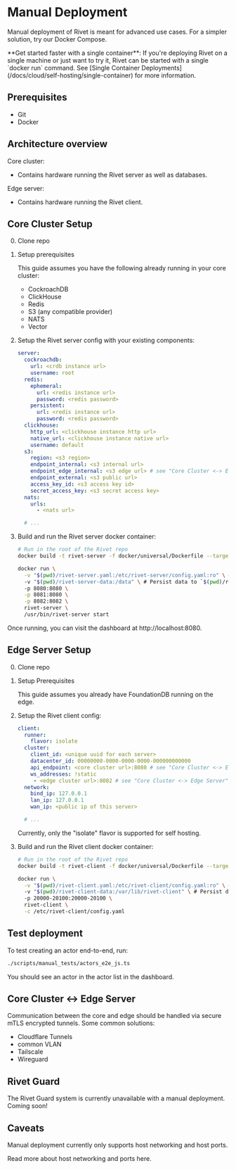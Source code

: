 
# Manual Deployment

Manual deployment of Rivet is meant for advanced use cases. For a simpler solution, try <Link href='/docs/cloud/self-hosting/docker-compose'>our Docker Compose</Link>.

<Tip>
	**Get started faster with a single container**: If you're deploying Rivet on a single machine or just want to try it, Rivet
	can be started with a single `docker run` command. See [Single Container
	Deployments](/docs/cloud/self-hosting/single-container) for more information.
</Tip>

## Prerequisites

- <Link href='https://git-scm.com/downloads'>Git</Link>
- <Link href='https://docs.docker.com/get-started/get-docker/'>Docker</Link>

## Architecture overview

Core cluster:

- Contains hardware running the Rivet server as well as databases.

Edge server:

- Contains hardware running the Rivet client.

## Core Cluster Setup

0. <Link href='https://github.com/rivet-dev/engine'>Clone repo</Link>

1. Setup prerequisites

   This guide assumes you have the following already running in your core cluster:

   - <Link href='https://www.cockroachlabs.com/docs/stable/start-a-local-cluster.html'>CockroachDB</Link>
   - <Link href='https://clickhouse.com/docs/en/getting-started/'>ClickHouse</Link>
   - <Link href='https://redis.io/docs/getting-started/'>Redis</Link>
   - S3 (any compatible provider)
   - <Link href='https://docs.nats.io/nats-concepts/what-is-nats'>NATS</Link>
   - <Link href='https://vector.dev/docs/setup/installation/'>Vector</Link>

2. Setup the <Link href='/docs/cloud/self-hosting/server-config'>Rivet server config</Link> with your existing components:

   ```yaml {{ "file": "rivet.yaml" }}
   server:
     cockroachdb:
       url: <crdb instance url>
       username: root
     redis:
       ephemeral:
         url: <redis instance url>
         password: <redis password>
       persistent:
         url: <redis instance url>
         password: <redis password>
     clickhouse:
       http_url: <clickhouse instance http url>
       native_url: <clickhouse instance native url>
       username: default
     s3:
       region: <s3 region>
       endpoint_internal: <s3 internal url>
       endpoint_edge_internal: <s3 edge url> # see "Core Cluster <-> Edge Server" below
       endpoint_external: <s3 public url>
       access_key_id: <s3 access key id>
       secret_access_key: <s3 secret access key>
     nats:
       urls:
         - <nats url>

     # ...
   ```

3. Build and run the Rivet server docker container:

   ```bash
   # Run in the root of the Rivet repo
   docker build -t rivet-server -f docker/universal/Dockerfile --target server-full .
   ```

   ```bash
   docker run \
     -v "$(pwd)/rivet-server.yaml:/etc/rivet-server/config.yaml:ro" \ # Mount local config
     -v "$(pwd)/rivet-server-data:/data" \ # Persist data to `$(pwd)/rivet-server-data`
     -p 8080:8080 \
     -p 8081:8080 \
     -p 8082:8082 \
     rivet-server \
     /usr/bin/rivet-server start
   ```

Once running, you can visit the dashboard at <Link href='http://localhost:8080'>http://localhost:8080</Link>.

## Edge Server Setup

0. <Link href='https://github.com/rivet-dev/engine'>Clone repo</Link>

1. Setup Prerequisites

   This guide assumes you already have <Link href='https://apple.github.io/foundationdb/getting-started-linux.html'>FoundationDB</Link> running on
   the edge.

2. Setup the <Link href='/docs/cloud/self-hosting/client-config'>Rivet client config</Link>:

   ```yaml {{ "file": "rivet.yaml" }}
   client:
     runner:
       flavor: isolate
     cluster:
       client_id: <unique uuid for each server>
       datacenter_id: 00000000-0000-0000-0000-000000000000
       api_endpoint: <core cluster url>:8080 # see "Core Cluster <-> Edge Server" below
       ws_addresses: !static
        - <edge cluster url>:8082 # see "Core Cluster <-> Edge Server" below
     network:
       bind_ip: 127.0.0.1
       lan_ip: 127.0.0.1
       wan_ip: <public ip of this server>

     # ...
   ```

   Currently, only the "isolate" flavor is supported for self hosting.

3. Build and run the Rivet client docker container:

   ```bash
   # Run in the root of the Rivet repo
   docker build -t rivet-client -f docker/universal/Dockerfile --target client-full .
   ```

   ```bash
   docker run \
     -v "$(pwd)/rivet-client.yaml:/etc/rivet-client/config.yaml:ro" \ # Mount local config
     -v "$(pwd)/rivet-client-data:/var/lib/rivet-client" \ # Persist data to `$(pwd)/rivet-client-data`
     -p 20000-20100:20000-20100 \
     rivet-client \
     -c /etc/rivet-client/config.yaml
   ```

## Test deployment

To test creating an actor end-to-end, run:

```bash
./scripts/manual_tests/actors_e2e_js.ts
```

You should see an actor in the actor list in the dashboard.

## Core Cluster \<-> Edge Server

Communication between the core and edge should be handled via secure mTLS encrypted tunnels. Some common solutions:

- Cloudflare Tunnels
- common VLAN
- Tailscale
- Wireguard

## Rivet Guard

The Rivet Guard system is currently unavailable with a manual deployment. Coming soon!

## Caveats

Manual deployment currently only supports host networking and host ports.

Read more about host networking and ports <Link href='/docs/networking'>here</Link>.
